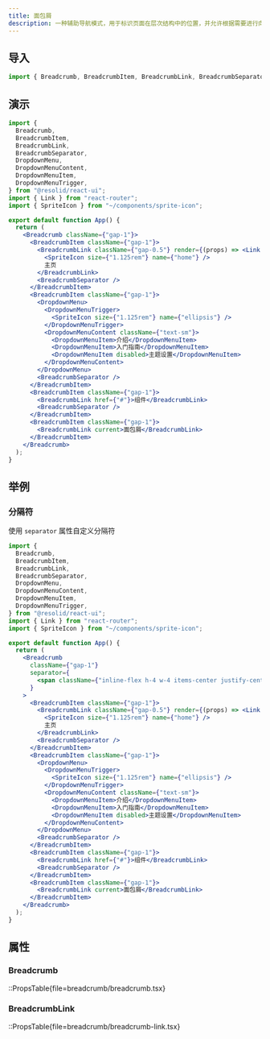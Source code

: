 ```yaml
---
title: 面包屑
description: 一种辅助导航模式，用于标识页面在层次结构中的位置，并允许根据需要进行向上导航。
---
```


## 导入

```js
import { Breadcrumb, BreadcrumbItem, BreadcrumbLink, BreadcrumbSeparator } from "@resolid/react-ui";
```

## 演示

```jsx demo
import {
  Breadcrumb,
  BreadcrumbItem,
  BreadcrumbLink,
  BreadcrumbSeparator,
  DropdownMenu,
  DropdownMenuContent,
  DropdownMenuItem,
  DropdownMenuTrigger,
} from "@resolid/react-ui";
import { Link } from "react-router";
import { SpriteIcon } from "~/components/sprite-icon";

export default function App() {
  return (
    <Breadcrumb className={"gap-1"}>
      <BreadcrumbItem className={"gap-1"}>
        <BreadcrumbLink className={"gap-0.5"} render={(props) => <Link to={"/"} {...props} />}>
          <SpriteIcon size={"1.125rem"} name={"home"} />
          主页
        </BreadcrumbLink>
        <BreadcrumbSeparator />
      </BreadcrumbItem>
      <BreadcrumbItem className={"gap-1"}>
        <DropdownMenu>
          <DropdownMenuTrigger>
            <SpriteIcon size={"1.125rem"} name={"ellipsis"} />
          </DropdownMenuTrigger>
          <DropdownMenuContent className={"text-sm"}>
            <DropdownMenuItem>介绍</DropdownMenuItem>
            <DropdownMenuItem>入门指南</DropdownMenuItem>
            <DropdownMenuItem disabled>主题设置</DropdownMenuItem>
          </DropdownMenuContent>
        </DropdownMenu>
        <BreadcrumbSeparator />
      </BreadcrumbItem>
      <BreadcrumbItem className={"gap-1"}>
        <BreadcrumbLink href={"#"}>组件</BreadcrumbLink>
        <BreadcrumbSeparator />
      </BreadcrumbItem>
      <BreadcrumbItem className={"gap-1"}>
        <BreadcrumbLink current>面包屑</BreadcrumbLink>
      </BreadcrumbItem>
    </Breadcrumb>
  );
}
```

## 举例

### 分隔符

使用 `separator` 属性自定义分隔符

```jsx demo
import {
  Breadcrumb,
  BreadcrumbItem,
  BreadcrumbLink,
  BreadcrumbSeparator,
  DropdownMenu,
  DropdownMenuContent,
  DropdownMenuItem,
  DropdownMenuTrigger,
} from "@resolid/react-ui";
import { Link } from "react-router";
import { SpriteIcon } from "~/components/sprite-icon";

export default function App() {
  return (
    <Breadcrumb
      className={"gap-1"}
      separator={
        <span className={"inline-flex h-4 w-4 items-center justify-center text-sm"}>/</span>
      }
    >
      <BreadcrumbItem className={"gap-1"}>
        <BreadcrumbLink className={"gap-0.5"} render={(props) => <Link to={"/"} {...props} />}>
          <SpriteIcon size={"1.125rem"} name={"home"} />
          主页
        </BreadcrumbLink>
        <BreadcrumbSeparator />
      </BreadcrumbItem>
      <BreadcrumbItem className={"gap-1"}>
        <DropdownMenu>
          <DropdownMenuTrigger>
            <SpriteIcon size={"1.125rem"} name={"ellipsis"} />
          </DropdownMenuTrigger>
          <DropdownMenuContent className={"text-sm"}>
            <DropdownMenuItem>介绍</DropdownMenuItem>
            <DropdownMenuItem>入门指南</DropdownMenuItem>
            <DropdownMenuItem disabled>主题设置</DropdownMenuItem>
          </DropdownMenuContent>
        </DropdownMenu>
        <BreadcrumbSeparator />
      </BreadcrumbItem>
      <BreadcrumbItem className={"gap-1"}>
        <BreadcrumbLink href={"#"}>组件</BreadcrumbLink>
        <BreadcrumbSeparator />
      </BreadcrumbItem>
      <BreadcrumbItem className={"gap-1"}>
        <BreadcrumbLink current>面包屑</BreadcrumbLink>
      </BreadcrumbItem>
    </Breadcrumb>
  );
}
```

## 属性

### Breadcrumb

::PropsTable{file=breadcrumb/breadcrumb.tsx}

### BreadcrumbLink

::PropsTable{file=breadcrumb/breadcrumb-link.tsx}
